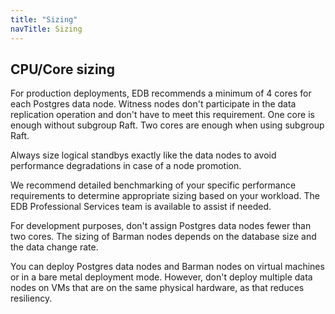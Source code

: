 ```yaml
---
title: "Sizing"
navTitle: Sizing
---
```


## CPU/Core sizing

For production deployments, EDB recommends a minimum of 4 cores for each Postgres data node. Witness nodes don't participate in the data replication operation and don't have to meet this requirement. One core is enough without subgroup Raft. Two cores are enough when using subgroup Raft. 

Always size logical standbys exactly like the data nodes to avoid performance degradations in case of a node promotion. 

We recommend detailed benchmarking of your specific performance requirements to determine appropriate sizing based on your workload. The EDB Professional Services team is available to assist if needed.

For development purposes, don't assign Postgres data nodes fewer than two cores. The sizing of Barman nodes depends on the database size and the data change rate.

You can deploy Postgres data nodes and Barman nodes on virtual machines or in a bare metal deployment mode. However, don't deploy multiple data nodes on VMs that are on the same physical hardware, as that reduces resiliency.


